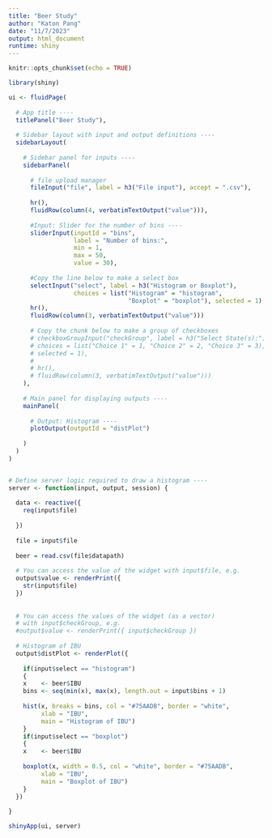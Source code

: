 ```yaml
---
title: "Beer Study"
author: "Katon Pang"
date: "11/7/2023"
output: html_document
runtime: shiny
---
```


```r
knitr::opts_chunk$set(echo = TRUE)
```

```r

library(shiny)

ui <- fluidPage(
  
  # App title ----
  titlePanel("Beer Study"),
  
  # Sidebar layout with input and output definitions ----
  sidebarLayout(
    
    # Sidebar panel for inputs ----
    sidebarPanel(
      
      # file upload manager
      fileInput("file", label = h3("File input"), accept = ".csv"),
  
      hr(),
      fluidRow(column(4, verbatimTextOutput("value"))),
      
      #Input: Slider for the number of bins ----
      sliderInput(inputId = "bins",
                  label = "Number of bins:",
                  min = 1,
                  max = 50,
                  value = 30),
      
      #Copy the line below to make a select box 
      selectInput("select", label = h3("Histogram or Boxplot"), 
                  choices = list("Histogram" = "histogram", 
                                 "Boxplot" = "boxplot"), selected = 1),
      hr(),
      fluidRow(column(3, verbatimTextOutput("value")))
      
      # Copy the chunk below to make a group of checkboxes
      # checkboxGroupInput("checkGroup", label = h3("Select State(s):"), 
      # choices = list("Choice 1" = 1, "Choice 2" = 2, "Choice 3" = 3),
      # selected = 1),
      # 
      # hr(),
      # fluidRow(column(3, verbatimTextOutput("value")))
    ),
    
    # Main panel for displaying outputs ----
    mainPanel(
      
      # Output: Histogram ----
      plotOutput(outputId = "distPlot")
      
    )
  )
)


# Define server logic required to draw a histogram ----
server <- function(input, output, session) {
  
  data <- reactive({
    req(input$file)
   
  })
  
  file = input$file
  
  beer = read.csv(file$datapath)
  
  # You can access the value of the widget with input$file, e.g.
  output$value <- renderPrint({
    str(input$file)
  })
  
  
  # You can access the values of the widget (as a vector)
  # with input$checkGroup, e.g.
  #output$value <- renderPrint({ input$checkGroup })
  
  # Histogram of IBU
  output$distPlot <- renderPlot({
    
    if(input$select == "histogram")
    {
    x    <- beer$IBU
    bins <- seq(min(x), max(x), length.out = input$bins + 1)
    
    hist(x, breaks = bins, col = "#75AADB", border = "white",
         xlab = "IBU",
         main = "Histogram of IBU")
    }
    if(input$select == "boxplot")
    {
    x    <- beer$IBU
    
    boxplot(x, width = 0.5, col = "white", border = "#75AADB",
         xlab = "IBU",
         main = "Boxplot of IBU")
    }
  })
  
}

shinyApp(ui, server)

```
